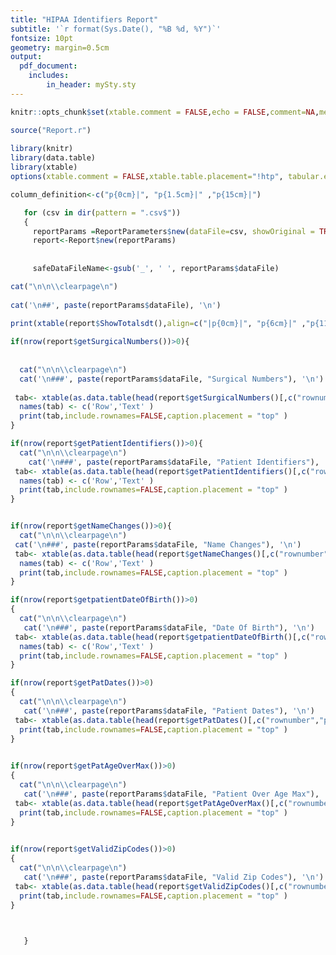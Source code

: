 ```yaml
---
title: "HIPAA Identifiers Report"
subtitle: '`r format(Sys.Date(), "%B %d, %Y")`'
fontsize: 10pt
geometry: margin=0.5cm
output:
  pdf_document:
    includes:
        in_header: mySty.sty
---
```



```r
knitr::opts_chunk$set(xtable.comment = FALSE,echo = FALSE,comment=NA,message=FALSE, warning=FALSE)
```



\pagestyle{plain}



```r

source("Report.r")
     
library(knitr)
library(data.table)
library(xtable)
options(xtable.comment = FALSE,xtable.table.placement="!htp", tabular.environment="longtable")

column_definition<-c("p{0cm}|", "p{1.5cm}|" ,"p{15cm}|")

   for (csv in dir(pattern = ".csv$"))
   {
     reportParams =ReportParameters$new(dataFile=csv, showOriginal = TRUE,extractedTextLength=90L, instancesToShow=55L )
     report<-Report$new(reportParams)
     
     
     safeDataFileName<-gsub('_', ' ', reportParams$dataFile)

cat("\n\n\\clearpage\n")
     
cat('\n##', paste(reportParams$dataFile), '\n')
     
print(xtable(report$ShowTotalsdt(),align=c("|p{0cm}|", "p{6cm}|" ,"p{11cm}|") ,caption=paste0(safeDataFileName," Total PHI Identifier Counts")),include.rownames=FALSE,caption.placement = "top")

if(nrow(report$getSurgicalNumbers())>0){
  
  
  cat("\n\n\\clearpage\n")
  cat('\n###', paste(reportParams$dataFile, "Surgical Numbers"), '\n')
  
 tab<- xtable(as.data.table(head(report$getSurgicalNumbers()[,c("rownumber","obfuscatedtext")],n=reportParams$instancesToShow)),caption=paste0(safeDataFileName, " Surgical Numbers"),align= column_definition)
  names(tab) <- c('Row','Text' )
  print(tab,include.rownames=FALSE,caption.placement = "top" )
}

if(nrow(report$getPatientIdentifiers())>0){
  cat("\n\n\\clearpage\n")
    cat('\n###', paste(reportParams$dataFile, "Patient Identifiers"), '\n')
 tab<- xtable(as.data.table(head(report$getPatientIdentifiers()[,c("rownumber","obfuscatedtext")],n=reportParams$instancesToShow)),caption=paste0(safeDataFileName, " Patient Identifiers"),align= column_definition)
  names(tab) <- c('Row','Text' )
  print(tab,include.rownames=FALSE,caption.placement = "top" )
}


if(nrow(report$getNameChanges())>0){
  cat("\n\n\\clearpage\n")
 cat('\n###', paste(reportParams$dataFile, "Name Changes"), '\n')
 tab<- xtable(as.data.table(head(report$getNameChanges()[,c("rownumber","obfuscatedtext")],n=reportParams$instancesToShow)),caption=paste0(safeDataFileName, " Name Changes"),align= column_definition)
  names(tab) <- c('Row','Text' )
  print(tab,include.rownames=FALSE,caption.placement = "top" )
}

if(nrow(report$getpatientDateOfBirth())>0)
{
  cat("\n\n\\clearpage\n")
   cat('\n###', paste(reportParams$dataFile, "Date Of Birth"), '\n')
 tab<- xtable(as.data.table(head(report$getpatientDateOfBirth()[,c("rownumber","obfuscatedtext")],n=reportParams$instancesToShow)),caption=paste0(safeDataFileName, " Patient Date Of Birth"),align= column_definition)
  names(tab) <- c('Row','Text' )
  print(tab,include.rownames=FALSE,caption.placement = "top" )
}

if(nrow(report$getPatDates())>0)
{
  cat("\n\n\\clearpage\n")
   cat('\n###', paste(reportParams$dataFile, "Patient Dates"), '\n')
 tab<- xtable(as.data.table(head(report$getPatDates()[,c("rownumber","patient draw date")],n=reportParams$instancesToShow)),caption=paste0(safeDataFileName, " Patient Draw Dates"),align= column_definition)
  print(tab,include.rownames=FALSE,caption.placement = "top" )
}

  
if(nrow(report$getPatAgeOverMax())>0)
{
  cat("\n\n\\clearpage\n")
   cat('\n###', paste(reportParams$dataFile, "Patient Over Age Max"), '\n')
 tab<- xtable(as.data.table(head(report$getPatAgeOverMax()[,c("rownumber","patient age over max")],n=reportParams$instancesToShow)),caption=paste0(safeDataFileName, " Examples Of Patient Age Over Max"),align= column_definition)
  print(tab,include.rownames=FALSE,caption.placement = "top" )
}

  
if(nrow(report$getValidZipCodes())>0)
{
  cat("\n\n\\clearpage\n")
   cat('\n###', paste(reportParams$dataFile, "Valid Zip Codes"), '\n')
 tab<- xtable(as.data.table(head(report$getValidZipCodes()[,c("rownumber","patient address postal code")],n=reportParams$instancesToShow)),caption=paste0(safeDataFileName, " Valid Zip Codes"),align= column_definition)
  print(tab,include.rownames=FALSE,caption.placement = "top" )
}


     
   }



 
```